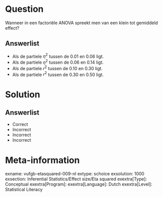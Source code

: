 Question
========

Wanneer in een factoriële ANOVA spreekt men van een klein tot gemiddeld effect?
  
Answerlist
----------
* Als de partiele $\eta^{2}$ tussen de 0.01 en 0.06 ligt.
* Als de partiele $\eta^{2}$ tussen de 0.06 en 0.14 ligt.
* Als de partiele $r^{2}$ tussen de 0.10 en 0.30 ligt.
* Als de partiele $r^{2}$ tussen de 0.30 en 0.50 ligt.


Solution
========

Answerlist
----------
* Correct
* Incorrect
* Incorrect
* Incorrect

Meta-information
================
exname: vufgb-etasquared-009-nl
extype: schoice
exsolution: 1000
exsection: Inferential Statistics/Effect size/Eta squared
exextra[Type]: Conceptual
exextra[Program]: 
exextra[Language]: Dutch
exextra[Level]: Statistical Literacy